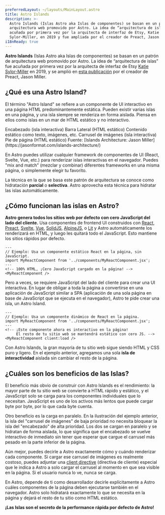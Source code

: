 ```yaml
---
preferredLayout: ~/layouts/MainLayout.astro
title: Astro Islands
description: >-
  Astro Islands (Islas Astro aka Islas de componentes) se basan en un patrón de
  arquitectura web promovido por Astro. La idea de “arquitectura de islas” fue
  acuñada por primera vez por la arquitecta de interfaz de Etsy, Katie
  Sylor-Miller, en 2019 y fue ampliada por el creador de Preact, Jason Miller.
i18nReady: true
---
```




**Astro Islands** (Islas Astro aka Islas de componentes) se basan en un patrón de arquitectura web promovido por Astro. La idea de “arquitectura de islas” fue acuñada por primera vez por la arquitecta de interfaz de Etsy [Katie Sylor-Miller](https://twitter.com/ksylor) en 2019, y se amplió en [esta publicación](https://jasonformat.com/islands-architecture/) por el creador de Preact, Jason Miller.

## ¿Qué es una Astro Island?

El término "Astro Island" se refiere a un componente de UI interactivo en una página HTML predominantemente estática. Pueden existir varias islas en una página, y una isla siempre se renderiza en forma aislada. Piensa en ellos como islas en un mar de HTML estático y no interactivo.

<IslandsDiagram>
  <Fragment slot="headerApp">Encabezado (isla interactiva)</Fragment>
  <Fragment slot="sidebarApp">Barra Lateral (HTML estático)</Fragment>
  <Fragment slot="main">
    Contenido estático como texto, imágenes, etc.
  </Fragment>
  <Fragment slot="carouselApp">Carrusel de imágenes (isla interactiva)</Fragment>
  <Fragment slot="footer"> Pie de página (HTML estático)</Fragment>
  <Fragment slot="source">Fuente: [Islands Architecture: Jason Miller](https://jasonformat.com/islands-architecture/)</Fragment>
</IslandsDiagram>

En Astro puedes utilizar cualquier framework de componentes de UI (React, Svelte, Vue, etc.) para renderizar islas interactivas en el navegador. Puedes "mix and match" (mezclar y combinar) diferentes frameworks en una misma página, o simplemente elegir tu favorito.

La técnica en la que se basa este patrón de arquitectura se conoce como hidratación **parcial** o **selectiva**. Astro aprovecha esta técnica para hidratar las islas automáticamente.

## ¿Cómo funcionan las islas en Astro?

**Astro genera todos los sitios web por defecto con cero JavaScript del lado del cliente.** Usa componentes de frontend UI construidos con [React](https://reactjs.org/), [Preact](https://preactjs.com/), [Svelte](https://svelte.dev/), [Vue](https://vuejs.org/), [SolidJS](https://www.solidjs.com/), [AlpineJS](https://alpinejs.dev/), o [Lit](https://lit.dev/) y Astro automáticamente los renderizará en HTML, y luego les quitará todo el JavaScript. Esto mantiene los sitios rápidos por defecto.

```astro title="src/pages/index.astro"
---
// Ejemplo: Usa un componente estático React en la página, sin JavaScript.
import MyReactComponent from '../components/MyReactComponent.jsx';
---
<!-- 100% HTML, ¡Cero JavaScript cargado en la página! -->
<MyReactComponent />
```

Pero a veces, se requiere JavaScript del lado del cliente para crear una UI interactiva. En lugar de obligar a toda la página a convertirse en una aplicación de JavaScript similar a SPA (aplicación de una sola página en base de JavaScript que se ejecuta en el navegador), Astro te pide crear una isla, un Astro Island.

```astro title="src/pages/index.astro" ins="client:load"
---
// Ejemplo: Usa un componente dinámico de React en la página.
import MyReactComponent from '../components/MyReactComponent.jsx';
---
<!-- ¡Este componente ahora es interactivo en la página! 
     El resto de tu sitio web se mantendrá estático con cero JS. -->
<MyReactComponent client:load />
```

Con Astro Islands, la gran mayoría de tu sitio web sigue siendo HTML y CSS puro y ligero. En el ejemplo anterior, agregamos una sola **isla de interactividad** aislada sin cambiar el resto de la página.

## ¿Cuáles son los beneficios de las Islas?

El beneficio más obvio de construir con Astro Islands es el rendimiento: la mayor parte de tu sitio web se convierte a HTML rápido y estático, y el JavaScript solo se carga para los componentes individuales que lo necesitan. JavaScript es uno de los activos más lentos que puede cargar byte por byte, por lo que cada byte cuenta.

Otro beneficio es la carga en paralelo. En la ilustración del ejemplo anterior, la isla del "carrusel de imágenes" de baja prioridad no necesita bloquear la isla del "encabezado" de alta prioridad. Los dos se cargan en paralelo y se hidratan de forma aislada, lo que significa que el encabezado se vuelve interactivo de inmediato sin tener que esperar que cargue el carrusel más pesado en la parte inferior de la página.

Aún mejor, puedes decirle a Astro exactamente cómo y cuándo renderizar cada componente. Si cargar ese carrusel de imágenes es realmente costoso, puedes adjuntar una [client directive](/es/reference/directives-reference/#directivas-del-cliente) (directiva de cliente) especial que le indica a Astro a solo cargar el carrusel al momento en que sea visible en la página. Si el usuario nunca lo ve, nunca se carga.

En Astro, depende de ti como desarrollador decirle explícitamente a Astro cuáles componentes de la página deben ejecutarse también en el navegador. Astro solo hidratará exactamente lo que se necesita en la página y dejará el resto de tu sitio como HTML estático.

**¡Las Islas son el secreto de la performance rápida por defecto de Astro!**
